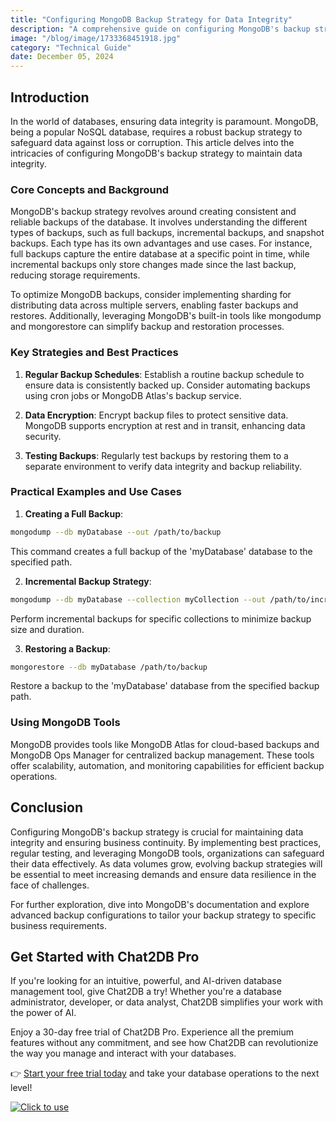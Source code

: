 ```yaml
---
title: "Configuring MongoDB Backup Strategy for Data Integrity"
description: "A comprehensive guide on configuring MongoDB's backup strategy to ensure data integrity, covering key concepts, strategies, practical examples, and tools."
image: "/blog/image/1733368451918.jpg"
category: "Technical Guide"
date: December 05, 2024
---
```


## Introduction

In the world of databases, ensuring data integrity is paramount. MongoDB, being a popular NoSQL database, requires a robust backup strategy to safeguard data against loss or corruption. This article delves into the intricacies of configuring MongoDB's backup strategy to maintain data integrity.

### Core Concepts and Background

MongoDB's backup strategy revolves around creating consistent and reliable backups of the database. It involves understanding the different types of backups, such as full backups, incremental backups, and snapshot backups. Each type has its own advantages and use cases. For instance, full backups capture the entire database at a specific point in time, while incremental backups only store changes made since the last backup, reducing storage requirements.

To optimize MongoDB backups, consider implementing sharding for distributing data across multiple servers, enabling faster backups and restores. Additionally, leveraging MongoDB's built-in tools like mongodump and mongorestore can simplify backup and restoration processes.

### Key Strategies and Best Practices

1. **Regular Backup Schedules**: Establish a routine backup schedule to ensure data is consistently backed up. Consider automating backups using cron jobs or MongoDB Atlas's backup service.

2. **Data Encryption**: Encrypt backup files to protect sensitive data. MongoDB supports encryption at rest and in transit, enhancing data security.

3. **Testing Backups**: Regularly test backups by restoring them to a separate environment to verify data integrity and backup reliability.

### Practical Examples and Use Cases

1. **Creating a Full Backup**:

```bash
mongodump --db myDatabase --out /path/to/backup
```

This command creates a full backup of the 'myDatabase' database to the specified path.

2. **Incremental Backup Strategy**:

```bash
mongodump --db myDatabase --collection myCollection --out /path/to/incrementalBackup
```

Perform incremental backups for specific collections to minimize backup size and duration.

3. **Restoring a Backup**:

```bash
mongorestore --db myDatabase /path/to/backup
```

Restore a backup to the 'myDatabase' database from the specified backup path.

### Using MongoDB Tools

MongoDB provides tools like MongoDB Atlas for cloud-based backups and MongoDB Ops Manager for centralized backup management. These tools offer scalability, automation, and monitoring capabilities for efficient backup operations.

## Conclusion

Configuring MongoDB's backup strategy is crucial for maintaining data integrity and ensuring business continuity. By implementing best practices, regular testing, and leveraging MongoDB tools, organizations can safeguard their data effectively. As data volumes grow, evolving backup strategies will be essential to meet increasing demands and ensure data resilience in the face of challenges.

For further exploration, dive into MongoDB's documentation and explore advanced backup configurations to tailor your backup strategy to specific business requirements.

## Get Started with Chat2DB Pro

If you're looking for an intuitive, powerful, and AI-driven database management tool, give Chat2DB a try! Whether you're a database administrator, developer, or data analyst, Chat2DB simplifies your work with the power of AI.

Enjoy a 30-day free trial of Chat2DB Pro. Experience all the premium features without any commitment, and see how Chat2DB can revolutionize the way you manage and interact with your databases.

👉 [Start your free trial today](https://chat2db.ai/pricing) and take your database operations to the next level!


[![Click to use](/image/blog/bg/chat2db.jpg)](https://chat2db.ai)
